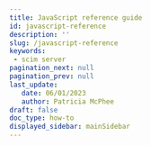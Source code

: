 ```yaml
---
title: JavaScript reference guide
id: javascript-reference
description: ''
slug: /javascript-reference
keywords: 
 - scim server
pagination_next: null
pagination_prev: null
last_update: 
   date: 06/01/2023
   author: Patricia McPhee
draft: false
doc_type: how-to
displayed_sidebar: mainSidebar
---
```



<Alert
   message="Action items"
   description="@PatriciaMcPhee in the process of migrating the SDK information over to the new site."
   type="error"
/>
<br />